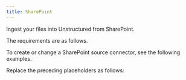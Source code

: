 ```yaml
---
title: SharePoint
---
```


Ingest your files into Unstructured from SharePoint.

The requirements are as follows.


<SharePointPrerequisites />

To create or change a SharePoint source connector, see the following examples.


<CodeGroup>
    <SharePointAPIRESTCreate />
    <SharePointAPIRESTChange />
</CodeGroup>

Replace the preceding placeholders as follows:


<SharePointAPIPlaceholders />